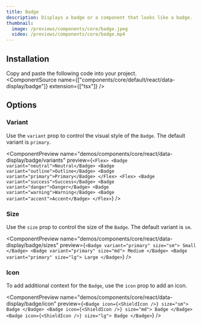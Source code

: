 ```yaml
---
title: Badge
description: Displays a badge or a component that looks like a badge.
thumbnail:
  image: /previews/components/core/badge.jpeg
  video: /previews/components/core/badge.mp4
---
```


<ComponentPreview name="demos/components/core/react/data-display/badge/default" />

## Installation

Copy and paste the following code into your project.<br/>
  <ComponentSource
    name={["components/core/default/react/data-display/badge"]}
    extension={["tsx"]}
  />

## Options

### Variant

Use the `variant` prop to control the visual style of the `Badge`. The default variant is `primary`.

<ComponentPreview
  name="demos/components/core/react/data-display/badge/variants"
  preview={`<Flex>
  <Badge variant="neutral">Neutral</Badge>
  <Badge variant="outline">Outline</Badge>
  <Badge variant="primary">Primary</Badge>
</Flex>
<Flex>
  <Badge variant="success">Success</Badge>
  <Badge variant="danger">Danger</Badge>
  <Badge variant="warning">Warning</Badge>
  <Badge variant="accent">Accent</Badge>
</Flex>`}
/>

### Size

Use the `size` prop to control the size of the `Badge`. The default variant is `sm`.

<ComponentPreview
  name="demos/components/core/react/data-display/badge/sizes"
  preview={`<Badge variant="primary" size="sm">
  Small
</Badge>
<Badge variant="primary" size="md">
  Medium
</Badge>
<Badge variant="primary" size="lg">
  Large
</Badge>`}
/>

### Icon

To add additional context for the `Badge`, use the `icon` prop to add an icon.

<ComponentPreview
  name="demos/components/core/react/data-display/badge/icon"
  preview={`<Badge icon={<ShieldIcon />} size="sm">
  Badge
</Badge>
<Badge icon={<ShieldIcon />} size="md">
  Badge
</Badge>
<Badge icon={<ShieldIcon />} size="lg">
  Badge
</Badge>`}
/>
